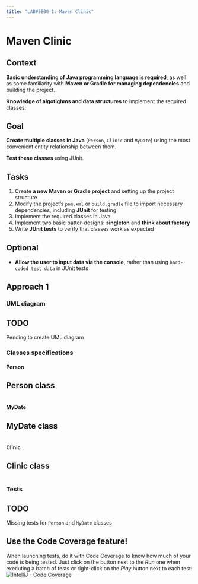 ```yaml
---
title: "LAB#SE00-1: Maven Clinic"
---
```

# Maven Clinic

::: {.panel-tabset}
## Context
**Basic understanding of Java programming language is required**, as well as some familiarity with **Maven or Gradle for managing dependencies** and building the project.

**Knowledge of algotighms and data structures** to implement the required classes.

## Goal
**Create multiple classes in Java** (`Person`, `Clinic` and `MyDate`) using the most convenient entity relationship between them.

**Test these classes** using JUnit.

## Tasks
(@) Create **a new Maven or Gradle project** and setting up the project structure
(@) Modify the project's `pom.xml` or `build.gradle` file to import necessary dependencies, including **JUnit** for testing
(@) Implement the required classes in Java
(@) Implement two basic patter-designs: **singleton** and **think about factory**
(@) Write **JUnit tests** to verify that classes work as expected

## Optional
*   **Allow the user to input data via the console**, rather than using `hard-coded test data` in JUnit tests
:::

## Approach 1
### UML diagram

:::{.callout-warning}
## TODO
Pending to create UML diagram
:::

### Classes specifications
#### Person

:::{.callout-note collapse="true"}
## Person class
```.java

```
:::

#### MyDate

:::{.callout-note collapse="true"}
## MyDate class
```.java

```
:::

#### Clinic

:::{.callout-note collapse="true"}
## Clinic class
```.java

```
:::


### Tests

:::{.callout-warning}
## TODO
Missing tests for `Person` and `MyDate` classes
:::

:::{.callout-tip}
## Use the Code Coverage feature!
When launching tests, do it with Code Coverage to know how much of your code is being tested. Just click on the button next to the _Run_ one when executing a batch of tests or right-click on the _Play_ button next to each test:
![IntelliJ - Code Coverage](../../images/java-labs/lab-se00-part1-code-coverage.png)
:::